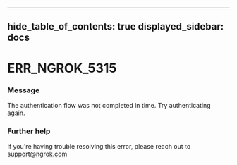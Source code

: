

---
hide_table_of_contents: true
displayed_sidebar: docs
---


# ERR_NGROK_5315

### Message
The authentication flow was not completed in time. Try authenticating again.

<ErrorDetails />



### Further help
If you're having trouble resolving this error, please reach out to [support@ngrok.com](mailto:support@ngrok.com?subject=Help%20with%20ERR_NGROK_5315)

